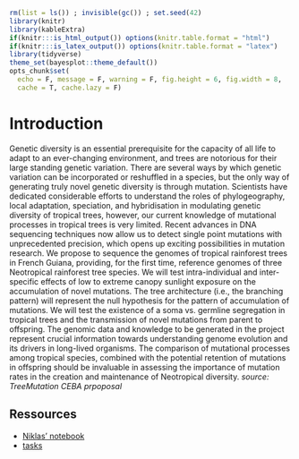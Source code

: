 ```r
rm(list = ls()) ; invisible(gc()) ; set.seed(42)
library(knitr)
library(kableExtra)
if(knitr:::is_html_output()) options(knitr.table.format = "html") 
if(knitr:::is_latex_output()) options(knitr.table.format = "latex") 
library(tidyverse)
theme_set(bayesplot::theme_default())
opts_chunk$set(
  echo = F, message = F, warning = F, fig.height = 6, fig.width = 8,
  cache = T, cache.lazy = F)
```

# Introduction {-}

Genetic  diversity  is  an  essential  prerequisite  for  the  capacity  of  all  life  to  adapt  to  an  ever-changing environment, and trees are notorious for their large standing genetic variation. There are several ways by which genetic variation can be incorporated or reshuffled in a species, but the only way of generating truly novel genetic diversity is through mutation. Scientists have dedicated considerable efforts to understand the  roles  of  phylogeography,  local  adaptation,  speciation,  and  hybridisation  in  modulating  genetic diversity  of  tropical  trees,  however,  our  current  knowledge  of  mutational  processes  in  tropical  trees  is very  limited.  Recent  advances in  DNA  sequencing  techniques  now  allow  us  to  detect  single  point mutations with unprecedented precision, which opens up exciting possibilities in mutation research. We propose to sequence the genomes of tropical rainforest trees in French Guiana, providing, for the first time,  reference  genomes  of  three  Neotropical  rainforest  tree  species.  We  will  test  intra-individual  and inter-specific effects of low to extreme canopy sunlight exposure on the accumulation of novel mutations. The  tree  architecture  (i.e.,  the  branching  pattern)  will  represent  the  null  hypothesis  for  the  pattern  of accumulation of mutations. We will test the existence of a soma vs. germline segregation in tropical trees and the transmission of novel mutations from parent to offspring. The genomic data and knowledge to be generated in the project represent crucial information towards understanding genome evolution and its drivers  in  long-lived  organisms.  The  comparison  of  mutational  processes  among  tropical  species, combined  with  the  potential retention  of  mutations  in  offspring  should  be  invaluable  in  assessing  the importance of mutation rates in the creation and maintenance of Neotropical diversity. *source: TreeMutation CEBA prpoposal*

## Ressources {-}

* [Niklas' notebook](https://onedrive.live.com/view.aspx?resid=3C16B36AC758A6DB!439537&authkey=!AHS5FemAl1Z9fYI)
* [tasks](https://github.com/sylvainschmitt/treemutation/projects/1?add_cards_query=is%3Aopen)
